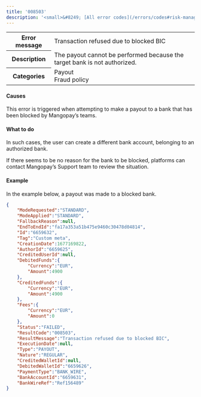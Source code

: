 ```yaml
---
title: '008503'  
description: '<small>&#8249; [All error codes](/errors/codes#risk-management)</small>'
---
```

  
<table>
    <tbody>
        <tr>
            <th class="header"><strong>Error message</strong></th>
            <td class="table-content">Transaction refused due to blocked BIC</td>
        </tr>
        <tr>
            <th class="header"><strong>Description</strong></th>
            <td class="table-content">The payout cannot be performed because the target bank is not authorized.</td>
        </tr>
        <tr>
            <th class="header"><strong>Categories</strong></th>
            <td class="table-content">  
<div class="label">Payout</div>  
<div class="label">Fraud policy</div>
</td>
        </tr>
    </tbody>
</table>  

#### Causes  

This error is triggered when attempting to make a payout to a bank that has been blocked by Mangopay’s teams.  

#### What to do  

In such cases, the user can create a different bank account, belonging to an authorized bank.  

If there seems to be no reason for the bank to be blocked, platforms can contact Mangopay’s Support team to review the situation.  

#### Example  

In the example below, a payout was made to a blocked bank.  
```json API Response
{
    "ModeRequested":"STANDARD",
    "ModeApplied":"STANDARD",
    "FallbackReason":null,
    "EndToEndId":"fa17a353a51b475e9460c30478d04814",
    "Id":"6659632",
    "Tag":"Custom meta",
    "CreationDate":1677169822,
    "AuthorId":"6659625",
    "CreditedUserId":null,
    "DebitedFunds":{
        "Currency":"EUR",
        "Amount":4900
    },
    "CreditedFunds":{
        "Currency":"EUR",
        "Amount":4900
    },
    "Fees":{
        "Currency":"EUR",
        "Amount":0
    },
    "Status":"FAILED",
    "ResultCode":"008503",
    "ResultMessage":"Transaction refused due to blocked BIC",
    "ExecutionDate":null,
    "Type":"PAYOUT",
    "Nature":"REGULAR",
    "CreditedWalletId":null,
    "DebitedWalletId":"6659626",
    "PaymentType":"BANK_WIRE",
    "BankAccountId":"6659631",
    "BankWireRef":"Ref156489"
}
```